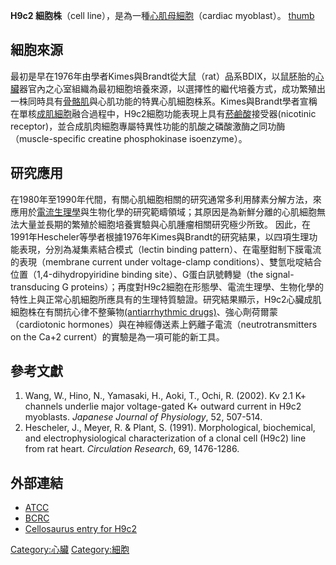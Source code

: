 '''H9c2 細胞株'''（cell line），是為一種[[心肌母細胞|心肌母細胞]]（cardiac myoblast）。
[[image:H9c2_200倍視野下高細胞密度.jpg|thumb]]

==細胞來源==
最初是早在1976年由學者Kimes與Brandt從大鼠（rat）品系BDIX，以鼠胚胎的[[心臟|心臟]]器官內之心室組織為最初細胞培養來源，以選擇性的繼代培養方式，成功繁殖出一株同時具有[[骨骼肌|骨骼肌]]與心肌功能的特異心肌細胞株系。Kimes與Brandt學者宣稱在單核[[成肌細胞|成肌細胞]]融合過程中，H9c2細胞功能表現上具有[[菸鹼酸|菸鹼酸]]接受器(nicotinic receptor)，並合成肌肉細胞專屬特異性功能的肌酸之磷酸激酶之同功酶（muscle-specific creatine phosphokinase isoenzyme）。

==研究應用==
在1980年至1990年代間，有關心肌細胞相關的研究通常多利用酵素分解方法，來應用於[[電流生理學|電流生理學]]與生物化學的研究範疇領域；其原因是為新鮮分離的心肌細胞無法大量並長期的繁殖於細胞培養實驗與心肌腫瘤相關研究極少所致。
因此，在1991年Hescheler等學者根據1976年Kimes與Brandt的研究結果，以四項生理功能表現，分別為凝集素結合模式（lectin binding pattern）、在電壓鉗制下膜電流的表現（membrane current under voltage-clamp conditions）、雙氫吡啶結合位置（1,4-dihydropyiridine binding site）、G蛋白訊號轉變（the signal-transducing G proteins）；再度對H9c2細胞在形態學、電流生理學、生物化學的特性上與正常心肌細胞所應具有的生理特質驗證。研究結果顯示，H9c2心臟成肌細胞株在有關抗心律不整藥物[[(antiarrhythmic_drugs)|(antiarrhythmic drugs)]]、強心劑荷爾蒙（cardiotonic hormones）與在神經傳送素上鈣離子電流（neutrotransmitters on the Ca+2 current）的實驗是為一項可能的新工具。

==參考文獻==
#Wang, W., Hino, N., Yamasaki, H., Aoki, T., Ochi, R. (2002). Kv 2.1 K+ channels underlie major voltage-gated K+ outward current in H9c2 myoblasts. ''Japanese Journal of Physiology'', 52, 507-514.
#Hescheler, J., Meyer, R. & Plant, S. (1991). Morphological, biochemical, and electrophysiological characterization of a clonal cell (H9c2) line from rat heart. ''Circulation Research'', 69, 1476-1286.

==外部連結==
*[http://www.atcc.org/ATCCAdvancedCatalogSearch/ProductDetails/tabid/452/Default.aspx?ATCCNum=CRL-1446&Template=cellBiology/H9c2 ATCC]{{Wayback|url=http://www.atcc.org/ATCCAdvancedCatalogSearch/ProductDetails/tabid/452/Default.aspx?ATCCNum=CRL-1446&Template=cellBiology%2FH9c2 |date=20191017030111 }}
*[https://www.bcrc.firdi.org.tw/BSAS_cart/controller?event=SEARCH&bcrc_no=60096&type_id=4&keyword=H9C2/H9c2 BCRC]
*[http://web.expasy.org/cellosaurus/CVCL_0286 Cellosaurus entry for H9c2] {{Wayback|url=http://web.expasy.org/cellosaurus/CVCL_0286 |date=20200815012749 }}

[[Category:心臟|Category:心臟]]
[[Category:細胞|Category:細胞]]